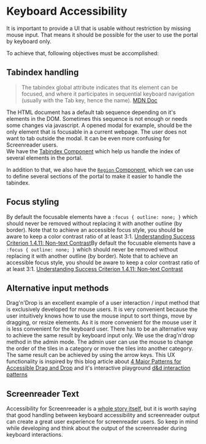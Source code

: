 <Meta title="Introduction/Accessibility Overview/Keyboard Accessibility" />

# Keyboard Accessibility

It is important to provide a UI that is usable without restriction by missing mouse input. That means it should be possible for the user to use the portal by keyboard only.

To achieve that, following objectives must be accomplished:

## Tabindex handling

> The tabindex global attribute indicates that its element can be focused, and where it participates in sequential keyboard navigation (usually with the Tab key, hence the name). [MDN Doc](https://developer.mozilla.org/en-US/docs/Web/HTML/Global_attributes/tabindex)

The HTML document has a default tab sequence depending on it's elements in the DOM. Sometimes this sequence is not enough or needs some changes via javascript. A opened modal for example, should be the only element that is focusable in a current webpage. The user does not want to tab outside the modal. It can be even more confusing for Screenreader users.  
We have the [Tabindex Component](?path=/story/components-a11y-tabindexelement--page) which help us handle the index of several elements in the portal.

In addition to that, we also have the [`Region` Component](?path=/story/components-a11y-region--page), which we can use to define several sections of the portal to make it easier to handle the tabindex.

## Focus styling

By default the focusable elements have a `:focus { outline: none; }` which should never be removed without replacing it with another outline (by border). Note that to achieve an accessible focus style, you should be aware to keep a color contrast ratio of at least 3:1. [Understanding Success Criterion 1.4.11: Non-text Contrast](https://www.w3.org/WAI/WCAG21/Understanding/non-text-contrast.html)By default the focusable elements have a `:focus { outline: none; }` which should never be removed without replacing it with another outline (by border). Note that to achieve an accessible focus style, you should be aware to keep a color contrast ratio of at least 3:1. [Understanding Success Criterion 1.4.11: Non-text Contrast](https://www.w3.org/WAI/WCAG21/Understanding/non-text-contrast.html)

## Alternative input methods

Drag'n'Drop is an excellent example of a user interaction / input method that is exclusively developed for mouse users. It is very convenient because the user intuitively knows how to use the mouse input to sort things, move by dragging, or resize elements. As it is more convenient for the mouse user it is less convenient for the keyboard user. There has to be an alternative way to achieve the same result by keyboard input only.
We use the drag'n'drop method in the admin mode. The admin user can use the mouse to change the order of the tiles in a category or move the tiles into another category. The same result can be achieved by using the arrow keys. This UX functionality is inspired by this blog article about [4 Major Patterns for Accessible Drag and Drop](https://medium.com/salesforce-ux/4-major-patterns-for-accessible-drag-and-drop-1d43f64ebf09) and it's interactive playground [d&d interaction patterns](https://salesforce-ux.github.io/dnd-a11y-patterns/#/?_k=szlg7v)

## Screenreader Text

Accessibility for Screenreeader is a [whole story itself](?path=/story/introduction-accessibility-overview-screenreader--page), but it is worth saying that good handling between keyboard accessibility and screenreader output can create a great user experience for screenreader users. So keep in mind while developing and think about the output of the screenreader during keyboard interactions.